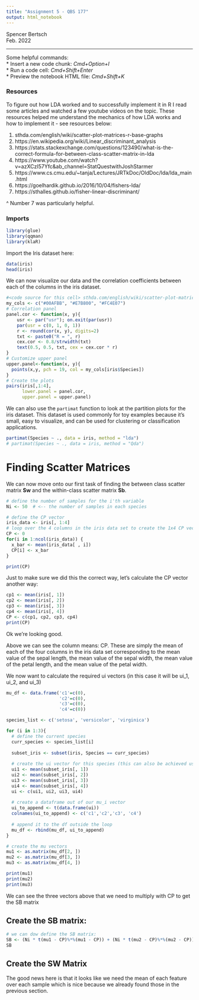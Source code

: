 ```yaml
---
title: "Assignment 5 - QBS 177"
output: html_notebook
---
```


Spencer Bertsch  
Feb. 2022

------------

Some helpful commands:  
* Insert a new code chunk: *Cmd+Option+I*  
* Run a code cell: *Cmd+Shift+Enter*  
* Preview the notebook HTML file: *Cmd+Shift+K*  

### Resources
To figure out how LDA worked and to successfully implement it in R I read some articles and watched a few youtube videos on the topic. These resources helped me understand the mechanics of how LDA works and how to implement it - see resources below:  

1. sthda.com/english/wiki/scatter-plot-matrices-r-base-graphs
2. https://en.wikipedia.org/wiki/Linear_discriminant_analysis
3. https://stats.stackexchange.com/questions/123490/what-is-the-correct-formula-for-between-class-scatter-matrix-in-lda
4. https://www.youtube.com/watch?v=azXCzI57Yfc&ab_channel=StatQuestwithJoshStarmer
5. https://www.cs.cmu.edu/~tanja/Lectures/JRTkDoc/OldDoc/lda/lda_main.html
6. https://goelhardik.github.io/2016/10/04/fishers-lda/
7. https://sthalles.github.io/fisher-linear-discriminant/

^ Number 7 was particularly helpful. 

### Imports 
```r
library(glue)
library(qqman)
library(klaR) 
```

Import the Iris dataset here: 
```r
data(iris)
head(iris)
```

We can now visualize our data and the correlation coefficients between each of the columns in the iris dataset. 
```r
#<code source for this cell> sthda.com/english/wiki/scatter-plot-matrices-r-base-graphs
my_cols <- c("#00AFBB", "#E7B800", "#FC4E07")  
# Correlation panel
panel.cor <- function(x, y){
    usr <- par("usr"); on.exit(par(usr))
    par(usr = c(0, 1, 0, 1))
    r <- round(cor(x, y), digits=2)
    txt <- paste0("R = ", r)
    cex.cor <- 0.8/strwidth(txt)
    text(0.5, 0.5, txt, cex = cex.cor * r)
}
# Customize upper panel
upper.panel<-function(x, y){
  points(x,y, pch = 19, col = my_cols[iris$Species])
}
# Create the plots
pairs(iris[,1:4], 
      lower.panel = panel.cor,
      upper.panel = upper.panel)
```

We can also use the `partimat` function to look at the partition plots for the iris dataset. This dataset is used commonly for toy examples because it's small, easy to visualize, and can be used for clustering or classification applications. 
```r

partimat(Species ~ ., data = iris, method = "lda")
# partimat(Species ~ ., data = iris, method = "Qda")
```


# Finding Scatter Matrices

We can now move onto our first task of finding the between class scatter matrix **Sw** and the within-class scatter matrix **Sb**. 

```r
# define the number of samples for the i'th variable 
Ni <- 50  # <-- the number of samples in each species 

# define the CP vector 
iris_data <- iris[, 1:4]
# loop over the 4 columns in the iris data set to create the 1x4 CP vector 
CP <- 0
for(i in 1:ncol(iris_data)) {    
  x_bar <- mean(iris_data[ , i])
  CP[i] <- x_bar
}

print(CP)
```

Just to make sure we did this the correct way, let's calculate the CP vector another way: 
```r
cp1 <- mean(iris[, 1])
cp2 <- mean(iris[, 2])
cp3 <- mean(iris[, 3])
cp4 <- mean(iris[, 4])
CP <- c(cp1, cp2, cp3, cp4)
print(CP)
```
Ok we're looking good.  

Above we can see the column means: CP. These are simply the mean of each of the four columns in the iris data set corresponding to the mean value of the sepal length, the mean value of the sepal width, the mean value of the petal length, and the mean value of the petal width. 


We now want to calculate the required ui vectors (in this case it will be ui_1, ui_2, and ui_3)
```r

mu_df <- data.frame('c1'=c(0),
                    'c2'=c(0),
                    'c3'=c(0), 
                    'c4'=c(0))

species_list <- c('setosa', 'versicolor', 'virginica')

for (i in 1:3){
  # define the current species 
  curr_species <- species_list[i]
  
  subset_iris <- subset(iris, Species == curr_species)
  
  # create the ui vector for this species (this can also be achieved using another loop)
  ui1 <- mean(subset_iris[, 1])
  ui2 <- mean(subset_iris[, 2])
  ui3 <- mean(subset_iris[, 3])
  ui4 <- mean(subset_iris[, 4])
  ui <- c(ui1, ui2, ui3, ui4)
  
  # create a dataframe out of our mu_i vector 
  ui_to_append <- t(data.frame(ui))
  colnames(ui_to_append) <- c('c1','c2','c3', 'c4')
  
  # append it to the df outside the loop
  mu_df <- rbind(mu_df, ui_to_append)
}

# create the mu vectors 
mu1 <- as.matrix(mu_df[2, ])
mu2 <- as.matrix(mu_df[3, ])
mu3 <- as.matrix(mu_df[4, ])

print(mu1)
print(mu2)
print(mu3)
```

We can see the three vectors above that we need to multiply with CP to get the SB matrix 


## Create the SB matrix: 
```r
# we can dow define the SB matrix: 
SB <- (Ni * t(mu1 - CP)%*%(mu1 - CP)) + (Ni * t(mu2 - CP)%*%(mu2 - CP)) + (Ni * t(mu3 - CP)%*%(mu3 - CP))
SB
```

## Create the SW Matrix 

The good news here is that it looks like we need the mean of each feature over each sample which is nice because we already found those in the previous section. 








